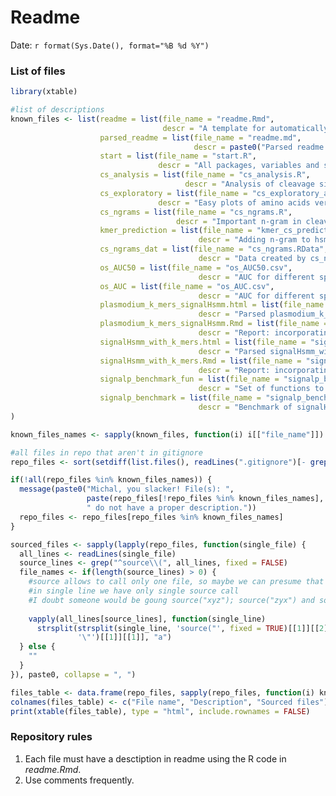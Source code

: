 Readme
========================================================

Date: `r format(Sys.Date(), format="%B %d %Y")`

### List of files

```r
library(xtable)

#list of descriptions
known_files <- list(readme = list(file_name = "readme.Rmd",
                                  descr = "A template for automatically generated readme. Date and list of file included."),
                    parsed_readme = list(file_name = "readme.md",
                                         descr = paste0("Parsed readme.Rmd")),
                    start = list(file_name = "start.R",
                                 descr = "All packages, variables and so on universally needed for the research. Should be sourced every time."),
                    cs_analysis = list(file_name = "cs_analysis.R",
                                       descr = "Analysis of cleavage sites amino acid composition."),
                    cs_exploratory = list(file_name = "cs_exploratory_analysis.R",
                                 descr = "Easy plots of amino acids versus their group in the cleavage sites. Use this code to create better groups for cleavage site prediction."),
                    cs_ngrams = list(file_name = "cs_ngrams.R",
                                     descr = "Important n-gram in cleavage sites."),
                    kmer_prediction = list(file_name = "kmer_cs_prediction.R",
                                          descr = "Adding n-gram to hsmm to predict cleavage site more accurately."),
                    cs_ngrams_dat = list(file_name = "cs_ngrams.RData",
                                          descr = "Data created by cs_ngrams.R"),
                    os_AUC50 = list(file_name = "os_AUC50.csv",
                                          descr = "AUC for different species (only species with 50 and more sequences"),
                    os_AUC = list(file_name = "os_AUC.csv",
                                          descr = "AUC for different species. Created by taxonomy_prediction.R"),
                    plasmodium_k_mers_signalHsmm.html = list(file_name = "plasmodium_k_mers_signalHsmm.html",
                                          descr = "Parsed plasmodium_k_mers_signalHsmm.Rmd"),
                    plasmodium_k_mers_signalHsmm.Rmd = list(file_name = "plasmodium_k_mers_signalHsmm.Rmd",
                                          descr = "Report: incorporating n-grams to obtain more precise predictions of the cleavage site for Plasmodiidae."),
                    signalHsmm_with_k_mers.html = list(file_name = "signalHsmm_with_k_mers.html",
                                          descr = "Parsed signalHsmm_with_k_mers.Rmd"),
                    signalHsmm_with_k_mers.Rmd = list(file_name = "signalHsmm_with_k_mers.Rmd",
                                          descr = "Report: incorporating n-grams to obtain more precise predictions of the cleavage site."),
                    signalp_benchmark_fun = list(file_name = "signalp_benchmark_fun.R",
                                          descr = "Set of functions to benchmark signalHsmm versus signalP."),
                    signalp_benchmark = list(file_name = "signalp_benchmark.R",
                                          descr = "Benchmark of signalHsmm and signalP on all SPs from UniProt (Data downloaded in June 2015).")
)

known_files_names <- sapply(known_files, function(i) i[["file_name"]])

#all files in repo that aren't in gitignore
repo_files <- sort(setdiff(list.files(), readLines(".gitignore")[- grep("^\\.", readLines(".gitignore"))]))

if(!all(repo_files %in% known_files_names)) {
  message(paste0("Michal, you slacker! File(s): ",
                 paste(repo_files[!repo_files %in% known_files_names], collapse = ", "), 
                 " do not have a proper description."))
  repo_files <- repo_files[repo_files %in% known_files_names]
}

sourced_files <- sapply(lapply(repo_files, function(single_file) {
  all_lines <- readLines(single_file)
  source_lines <- grep("^source\\(", all_lines, fixed = FALSE)
  file_names <- if(length(source_lines) > 0) {
    #source allows to call only one file, so maybe we can presume that
    #in single line we have only single source call
    #I doubt someone would be goung source("xyz"); source("zyx") and so on in a single line
    
    vapply(all_lines[source_lines], function(single_line)
      strsplit(strsplit(single_line, 'source("', fixed = TRUE)[[1]][[2]],
               '\"')[[1]][[1]], "a")
  } else {
    ""
  }
}), paste0, collapse = ", ")

files_table <- data.frame(repo_files, sapply(repo_files, function(i) known_files[[which(i == known_files_names)]][["descr"]]), sourced_files)
colnames(files_table) <- c("File name", "Description", "Sourced files")
print(xtable(files_table), type = "html", include.rownames = FALSE)
```

### Repository rules
1. Each file must have a desctiption in readme using the R code in *readme.Rmd*.
2. Use comments frequently.
